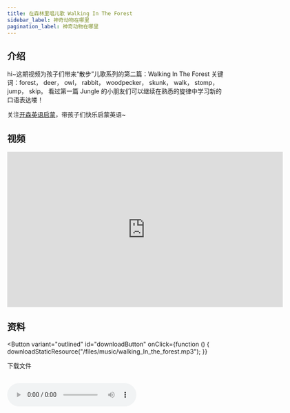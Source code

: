 ```yaml
---
title: 在森林里唱儿歌 Walking In The Forest
sidebar_label: 神奇动物在哪里
pagination_label: 神奇动物在哪里
---
```




## 介绍

hi~这期视频为孩子们带来“散步”儿歌系列的第二篇：Walking In The Forest
关键词：forest， deer， owl， rabbit， woodpecker， skunk， walk， stomp， jump， skip。
看过第一篇 Jungle 的小朋友们可以继续在熟悉的旋律中学习新的口语表达喽！

关注[开森英语启蒙](https://space.bilibili.com/20797715)，带孩子们快乐启蒙英语~

## 视频

<iframe
  src="https://player.bilibili.com/player.html?bvid=BV1YF411R79m&cid=1&page=1"
  scrolling="no"
  border="0"
  frameborder="no"
  framespacing="0"
  allowfullscreen="true"
  width="640"
  height="360"
></iframe>

## 资料

<Button
  variant="outlined"
  id="downloadButton"
  onClick={function () {
    downloadStaticResource("/files/music/walking_In_the_forest.mp3");
  }}
>
  下载文件
</Button>
<br />
<br />

<audio src="/files/music/walking_In_the_forest.mp3" controls>
  浏览器暂不支持播放音频，请更换浏览器或打开浏览器播放器音频权限
</audio>